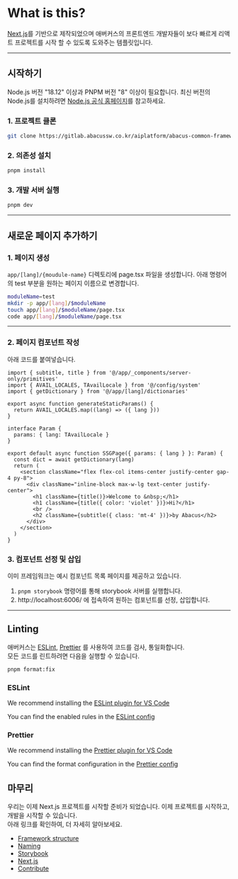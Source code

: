 # What is this?

[Next.js](https://nextjs.org/)를 기반으로 제작되었으며 애버커스의 프론트엔드 개발자들이 보다 빠르게 리액트 프로젝트를 시작 할 수 있도록 도와주는 템플릿입니다.

---

## 시작하기

Node.js 버전 "18.12" 이상과 PNPM 버전 "8" 이상이 필요합니다.
최신 버전의 Node.js를 설치하려면 [Node.js 공식 홈페이지](https://nodejs.org/ko/)를 참고하세요.

### 1. 프로젝트 클론

```bash
git clone https://gitlab.abacussw.co.kr/aiplatform/abacus-common-framework/framework-next.git
```

### 2. 의존성 설치

```bash
pnpm install
```

### 3. 개발 서버 실행

```bash
pnpm dev
```

---

## 새로운 페이지 추가하기

### 1. 페이지 생성

`app/[lang]/{moudule-name}` 디렉토리에 page.tsx 파일을 생성합니다.
아래 명령어의 test 부분을 원하는 페이지 이름으로 변경합니다.

```bash
moduleName=test
mkdir -p app/[lang]/$moduleName
touch app/[lang]/$moduleName/page.tsx
code app/[lang]/$moduleName/page.tsx
```

---

### 2. 페이지 컴포넌트 작성

아래 코드를 붙여넣습니다.

```tsx
import { subtitle, title } from '@/app/_components/server-only/primitives'
import { AVAIL_LOCALES, TAvailLocale } from '@/config/system'
import { getDictionary } from '@/app/[lang]/dictionaries'

export async function generateStaticParams() {
  return AVAIL_LOCALES.map((lang) => ({ lang }))
}

interface Param {
  params: { lang: TAvailLocale }
}

export default async function SSGPage({ params: { lang } }: Param) {
  const dict = await getDictionary(lang)
  return (
    <section className="flex flex-col items-center justify-center gap-4 py-8">
      <div className="inline-block max-w-lg text-center justify-center">
        <h1 className={title()}>Welcome to &nbsp;</h1>
        <h1 className={title({ color: 'violet' })}>Hi?</h1>
        <br />
        <h2 className={subtitle({ class: 'mt-4' })}>by Abacus</h2>
      </div>
    </section>
  )
}
```

### 3. 컴포넌트 선정 및 삽입

이미 프레임워크는 예시 컴포넌트 목록 페이지를 제공하고 있습니다.

1. `pnpm storybook` 명령어를 통해 storybook 서버를 실행합니다.
2. http://localhost:6006/ 에 접속하여 원하는 컴포넌트를 선정, 삽입합니다.

---

## Linting

애버커스는 [ESLint](https://eslint.org), [Prettier](https://prettier.io/) 를 사용하여 코드를 검사, 통일화합니다.  
모든 코드를 린트하려면 다음을 실행할 수 있습니다.

```bash
pnpm format:fix
```

### ESLint

We recommend installing the [ESLint plugin for VS Code](https://marketplace.visualstudio.com/items?itemName=dbaeumer.vscode-eslint)

You can find the enabled rules in the [ESLint config](https://github.com/vercel/next.js/blob/canary/.eslintrc.json)

### Prettier

We recommend installing the [Prettier plugin for VS Code](https://marketplace.visualstudio.com/items?itemName=esbenp.prettier-vscode)

You can find the format configuration in the [Prettier config](https://github.com/vercel/next.js/blob/canary/.prettierrc.json)

## 마무리

우리는 이제 Next.js 프로젝트를 시작할 준비가 되었습니다. 이제 프로젝트를 시작하고, 개발을 시작할 수 있습니다.  
아래 링크를 확인하여, 더 자세히 알아보세요.

- [Framework structure](/doc/convention/structure)
- [Naming](/doc/convention/name)
- [Storybook](https://storybook.js.org/)
- [Next.js](https://nextjs.org/)
- [Contribute](/doc/guide/contribute)
